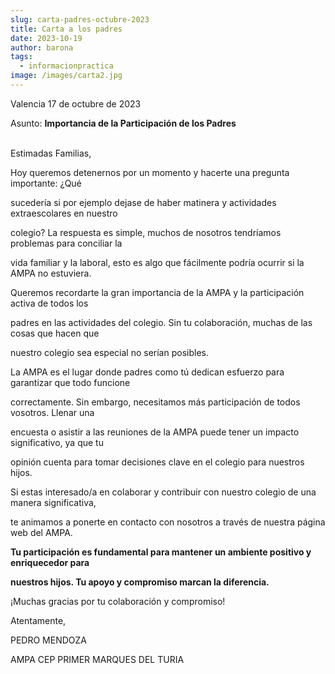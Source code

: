 ```yaml
---
slug: carta-padres-octubre-2023
title: Carta a los padres
date: 2023-10-19
author: barona
tags:
  - informacionpractica
image: /images/carta2.jpg
---
```

Valencia 17 de octubre de 2023

Asunto: **Importancia de la Participación de los Padres**

\
Estimadas Familias,

Hoy queremos detenernos por un momento y hacerte una pregunta importante: ¿Qué

sucedería si por ejemplo dejase de haber matinera y actividades extraescolares en nuestro

colegio? La respuesta es simple, muchos de nosotros tendríamos problemas para conciliar la

vida familiar y la laboral, esto es algo que fácilmente podría ocurrir si la AMPA no estuviera.

Queremos recordarte la gran importancia de la AMPA y la participación activa de todos los

padres en las actividades del colegio. Sin tu colaboración, muchas de las cosas que hacen que

nuestro colegio sea especial no serían posibles.  




La AMPA es el lugar donde padres como tú dedican esfuerzo para garantizar que todo funcione

correctamente. Sin embargo, necesitamos más participación de todos vosotros. Llenar una

encuesta o asistir a las reuniones de la AMPA puede tener un impacto significativo, ya que tu

opinión cuenta para tomar decisiones clave en el colegio para nuestros hijos.  




Si estas interesado/a en colaborar y contribuir con nuestro colegio de una manera significativa,

te animamos a ponerte en contacto con nosotros a través de nuestra página web del AMPA.  




**Tu participación es fundamental para mantener un ambiente positivo y enriquecedor para**

**nuestros hijos. Tu apoyo y compromiso marcan la diferencia.**

¡Muchas gracias por tu colaboración y compromiso!



Atentamente,

PEDRO MENDOZA

AMPA CEP PRIMER MARQUES DEL TURIA